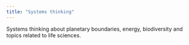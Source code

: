 ```yaml
---
title: "Systems thinking"
---
```


Systems thinking about planetary boundaries, energy, biodiversity and
topics related to life sciences.
